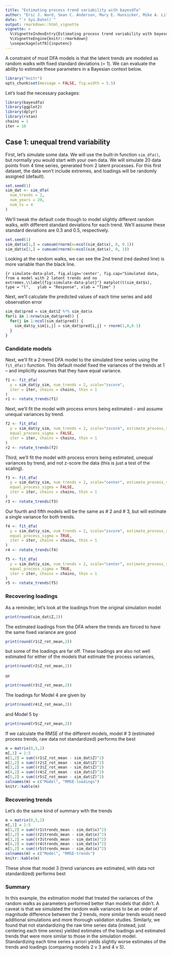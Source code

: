 ```yaml
---
title: "Estimating process trend variability with bayesdfa"
author: "Eric J. Ward, Sean C. Anderson, Mary E. Hunsicker, Mike A. Litzow, Luis A. Damiano, Mark D. Scheuerell, Elizabeth E. Holmes, Nick Tolimieri"
date: "`r Sys.Date()`"
output: rmarkdown::html_vignette
vignette: >
  %\VignetteIndexEntry{Estimating process trend variability with bayesdfa}
  %\VignetteEngine{knitr::rmarkdown}
  \usepackage[utf8]{inputenc}
---
```


A constraint of most DFA models is that the latent trends are modeled as random walks with fixed standard deviations (= 1). We can evaluate the ability to estimate these parameters in a Bayesian context below.

```r
library("knitr")
opts_chunk$set(message = FALSE, fig.width = 5.5)
```

Let's load the necessary packages:

```r
library(bayesdfa)
library(ggplot2)
library(dplyr)
library(rstan)
chains = 1
iter = 10
```

## Case 1: unequal trend variability

First, let's simulate some data. We will use the built-in function `sim_dfa()`, but normally you would start with your own data. We will simulate 20 data points from 4 time series, generated from 2 latent processes. For this first dataset, the data won't include extremes, and loadings will be randomly assigned (default).

```r
set.seed(1)
sim_dat <- sim_dfa(
  num_trends = 2,
  num_years = 20,
  num_ts = 4
)
```

We'll tweak the default code though to model slightly different random walks, with different standard deviations for each trend. We'll assume these standard deviations are 0.3 and 0.5, respectively.

```r
set.seed(1)
sim_dat$x[1,] = cumsum(rnorm(n=ncol(sim_dat$x), 0, 0.1))
sim_dat$x[2,] = cumsum(rnorm(n=ncol(sim_dat$x), 0, 1))
```

Looking at the random walks, we can see the 2nd trend (red dashed line) is more variable than the black line. 

```{r simulate-data-plot, fig.align='center', fig.cap="Simulated data, from a model with 2 latent trends and no extremes.\\label{fig:simulate-data-plot}"}
matplot(t(sim_dat$x),
  type = "l",
  ylab = "Response", xlab = "Time"
)
```

Next, we'll calculate the predicted values of each time series and add observation error
```r
sim_dat$pred = sim_dat$Z %*% sim_dat$x
for(i in 1:nrow(sim_dat$pred)) {
  for(j in 1:ncol(sim_dat$pred)) {
    sim_dat$y_sim[i,j] = sim_dat$pred[i,j] + rnorm(1,0,0.1)
  }
}
```

### Candidate models 
Next, we'll fit a 2-trend DFA model to the simulated time series using the `fit_dfa()` function. This default model fixed the variances of the trends at 1 -- and implicitly assumes that they have equal variance.

```r
f1 <- fit_dfa(
  y = sim_dat$y_sim, num_trends = 2, scale="zscore",
  iter = iter, chains = chains, thin = 1
)
r1 <- rotate_trends(f1)
```

Next, we'll fit the model with process errors being estimated -- and assume unequal variances by trend.

```r
f2 <- fit_dfa(
  y = sim_dat$y_sim, num_trends = 2, scale="zscore", estimate_process_sigma = TRUE,
  equal_process_sigma = FALSE,
  iter = iter, chains = chains, thin = 1
)
r2 <- rotate_trends(f2)
```

Third, we'll fit the model with process errors being estimated, unequal variances by trend, and not z-score 
the data (this is just a test of the scaling).
```r
f3 <- fit_dfa(
  y = sim_dat$y_sim, num_trends = 2, scale="center", estimate_process_sigma = TRUE,
  equal_process_sigma = FALSE,
  iter = iter, chains = chains, thin = 1
)
r3 <- rotate_trends(f3)
```

Our fourth and fifth models will be the same as # 2 and # 3, but will estimate a single variance for both trends. 

```r
f4 <- fit_dfa(
  y = sim_dat$y_sim, num_trends = 2, scale="zscore", estimate_process_sigma = TRUE,
  equal_process_sigma = TRUE,
  iter = iter, chains = chains, thin = 1
)
r4 <- rotate_trends(f4)

f5 <- fit_dfa(
  y = sim_dat$y_sim, num_trends = 2, scale="center", estimate_process_sigma = TRUE,
  equal_process_sigma = TRUE,
  iter = iter, chains = chains, thin = 1
)
r5 <- rotate_trends(f5)
```


### Recovering loadings 
As a reminder, let's look at the loadings from the original simulation model

```r
print(round(sim_dat$Z,2))
```

The estimated loadings from the DFA where the trends are forced to have the same fixed variance are good

```r
print(round(r1$Z_rot_mean,2))
```

but some of the loadings are far off. These loadings are also not well estimated for either of the models that estimate the process variances,

```r
print(round(r2$Z_rot_mean,2))
```
or
```r
print(round(r3$Z_rot_mean,2))
```

The loadings for Model 4 are given by
```r
print(round(r4$Z_rot_mean,2))
```
and Model 5 by
```r
print(round(r5$Z_rot_mean,2))
```


If we calculate the RMSE of the different models, model # 3 (estimated process trends, raw data not standardized) performs the best

```r
m = matrix(0,5,2)
m[,1] = 1:5
m[1,2] = sum((r1$Z_rot_mean - sim_dat$Z)^2)
m[2,2] = sum((r2$Z_rot_mean - sim_dat$Z)^2)
m[3,2] = sum((r3$Z_rot_mean - sim_dat$Z)^2)
m[4,2] = sum((r4$Z_rot_mean - sim_dat$Z)^2)
m[5,2] = sum((r5$Z_rot_mean - sim_dat$Z)^2)
colnames(m) = c("Model", "RMSE-loadings")
knitr::kable(m)
```

### Recovering trends

Let's do the same kind of summary with the trends

```r
m = matrix(0,5,2)
m[,1] = 1:5
m[1,2] = sum((r1$trends_mean - sim_dat$x)^2)
m[2,2] = sum((r2$trends_mean - sim_dat$x)^2)
m[3,2] = sum((r3$trends_mean - sim_dat$x)^2)
m[4,2] = sum((r4$trends_mean - sim_dat$x)^2)
m[5,2] = sum((r5$trends_mean - sim_dat$x)^2)
colnames(m) = c("Model", "RMSE-trends")
knitr::kable(m)
```

These show that model 3 (trend variances are estimated, with data not standardized) performs best

### Summary

In this example, the estimation model that treated the variances of the random walks as parameters performed better than models that didn't. A caveat is that we simulated the random walk variances to be an order of magnitude difference between the 2 trends, more similar trends would need additional simulations and more thorough validation studies. Similarly, we found that not standardizing the raw time series data (instead, just centering each time series) yielded estimates of the loadings and estimated trends that were more similar to those in the simulation model. Standardizing each time series a priori yields slightly worse estimates of the trends and loadings (comparing models 2 v 3 and 4 v 5). 
